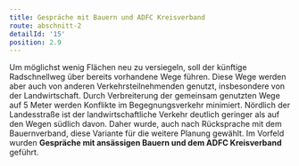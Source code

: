 ```yaml
---
title: Gespräche mit Bauern und ADFC Kreisverband
route: abschnitt-2
detailId: '15'
position: 2.9
---
```

Um möglichst wenig Flächen neu zu versiegeln, soll der künftige Radschnellweg über bereits vorhandene Wege führen. Diese Wege werden aber auch von anderen Verkehrsteilnehmenden genutzt, insbesondere von der Landwirtschaft. Durch Verbreiterung der gemeinsam genutzten Wege auf 5 Meter werden Konflikte im Begegnungsverkehr minimiert. Nördlich der Landesstraße ist der landwirtschaftliche Verkehr deutlich geringer als auf den Wegen südlich davon. Daher wurde, auch nach Rücksprache mit dem Bauernverband, diese Variante für die weitere Planung gewählt. Im Vorfeld wurden **Gespräche mit ansässigen Bauern und dem ADFC Kreisverband** geführt.

